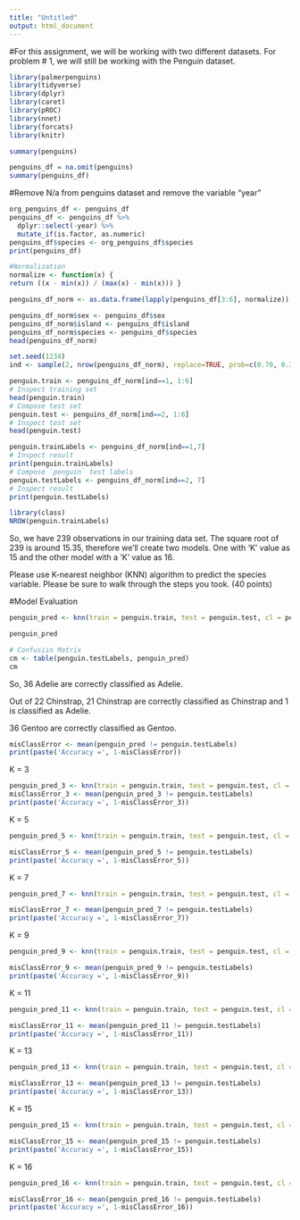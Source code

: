 ---
title: "Untitled"
output: html_document
---

#For this assignment, we will be working with two different datasets. For problem # 1, we will still be working with the Penguin dataset.
```{r}
library(palmerpenguins)
library(tidyverse)
library(dplyr)
library(caret)
library(pROC)
library(nnet)
library(forcats)
library(knitr)
```

```{r}
summary(penguins)
```

```{r}
penguins_df = na.omit(penguins)
summary(penguins_df)
```

#Remove N/a from penguins dataset and remove the variable "year"
```{r}
org_penguins_df <- penguins_df
penguins_df <- penguins_df %>% 
  dplyr::select(-year) %>%
  mutate_if(is.factor, as.numeric)
penguins_df$species <- org_penguins_df$species 
print(penguins_df)
```

```{r}
#Normalization
normalize <- function(x) {
return ((x - min(x)) / (max(x) - min(x))) }
```

```{r}
penguins_df_norm <- as.data.frame(lapply(penguins_df[3:6], normalize))
```

```{r}
penguins_df_norm$sex <- penguins_df$sex
penguins_df_norm$island <- penguins_df$island
penguins_df_norm$species <- penguins_df$species
head(penguins_df_norm)
```

```{r}
set.seed(1234)
ind <- sample(2, nrow(penguins_df_norm), replace=TRUE, prob=c(0.70, 0.30))
```

```{r}
penguin.train <- penguins_df_norm[ind==1, 1:6]
# Inspect training set
head(penguin.train)
# Compose test set
penguin.test <- penguins_df_norm[ind==2, 1:6]
# Inspect test set
head(penguin.test)
```

```{r}
penguin.trainLabels <- penguins_df_norm[ind==1,7]
# Inspect result
print(penguin.trainLabels)
# Compose `penguin` test labels
penguin.testLabels <- penguins_df_norm[ind==2, 7]
# Inspect result
print(penguin.testLabels)
```

```{r}
library(class)
NROW(penguin.trainLabels) 
```

So, we have 239 observations in our training data set. The square root of 239 is around 15.35, therefore we’ll create two models. One with ‘K’ value as 15 and the other model with a ‘K’ value as 16.

Please use K-nearest neighbor (KNN) algorithm to predict the species variable. Please
be sure to walk through the steps you took. (40 points)

#Model Evaluation
```{r}
penguin_pred <- knn(train = penguin.train, test = penguin.test, cl = penguin.trainLabels, k=1)

penguin_pred
```

```{r}
# Confusiin Matrix
cm <- table(penguin.testLabels, penguin_pred)
cm
```
So, 36 Adelie are correctly classified as Adelie. 

Out of 22 Chinstrap, 21 Chinstrap are correctly classified as Chinstrap and 1 is classified as Adelie. 

36 Gentoo are correctly classified as Gentoo.

```{r}
misClassError <- mean(penguin_pred != penguin.testLabels)
print(paste('Accuracy =', 1-misClassError))
```

K = 3
```{r}
penguin_pred_3 <- knn(train = penguin.train, test = penguin.test, cl = penguin.trainLabels, k=3)
misClassError_3 <- mean(penguin_pred_3 != penguin.testLabels)
print(paste('Accuracy =', 1-misClassError_3))
```


K = 5
```{r}
penguin_pred_5 <- knn(train = penguin.train, test = penguin.test, cl = penguin.trainLabels, k=5)

misClassError_5 <- mean(penguin_pred_5 != penguin.testLabels)
print(paste('Accuracy =', 1-misClassError_5))
```


K = 7
```{r}
penguin_pred_7 <- knn(train = penguin.train, test = penguin.test, cl = penguin.trainLabels, k=7)

misClassError_7 <- mean(penguin_pred_7 != penguin.testLabels)
print(paste('Accuracy =', 1-misClassError_7))
```


K = 9
```{r}
penguin_pred_9 <- knn(train = penguin.train, test = penguin.test, cl = penguin.trainLabels, k=9)

misClassError_9 <- mean(penguin_pred_9 != penguin.testLabels)
print(paste('Accuracy =', 1-misClassError_9))
```


K = 11
```{r}
penguin_pred_11 <- knn(train = penguin.train, test = penguin.test, cl = penguin.trainLabels, k=11)

misClassError_11 <- mean(penguin_pred_11 != penguin.testLabels)
print(paste('Accuracy =', 1-misClassError_11))
```

K = 13
```{r}
penguin_pred_13 <- knn(train = penguin.train, test = penguin.test, cl = penguin.trainLabels, k=13)

misClassError_13 <- mean(penguin_pred_13 != penguin.testLabels)
print(paste('Accuracy =', 1-misClassError_13))
```

K = 15
```{r}
penguin_pred_15 <- knn(train = penguin.train, test = penguin.test, cl = penguin.trainLabels, k=15)

misClassError_15 <- mean(penguin_pred_15 != penguin.testLabels)
print(paste('Accuracy =', 1-misClassError_15))
```

K = 16
```{r}
penguin_pred_16 <- knn(train = penguin.train, test = penguin.test, cl = penguin.trainLabels, k=16)

misClassError_16 <- mean(penguin_pred_16 != penguin.testLabels)
print(paste('Accuracy =', 1-misClassError_16))
```

